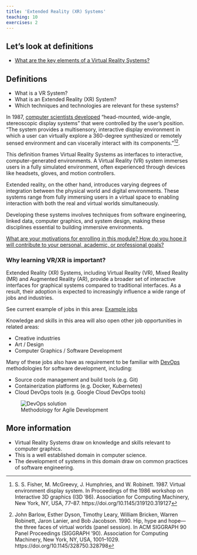 ```yaml
---
title: 'Extended Reality (XR) Systems'
teaching: 10
exercises: 2
---
```



::::::::::::::::::::::::::::::::::::: challenge 

## Let's look at definitions

- [What are the key elements of a Virtual Reality Systems?](https://PollEv.com/free_text_polls/QvVXqjPKVVtMQFaAQbCch/respond)

:::::::::::::::::::::::::::::::::

## Definitions
- What is a VR System?
- What is an Extended Reality (XR) System?
- Which techniques and technologies are relevant for these systems?


In 1987, [computer scientists developed](https://dl.acm.org/doi/10.1145/319120.319127) 
"head-mounted, wide-angle, stereoscopic display systems" that were controlled by the user's position. 
"The system provides a multisensory, interactive display environment in which a user can virtually explore a 360-degree synthesized or remotely sensed environment and can viscerally interact with its components."[^1][^2].

This definition frames Virtual Reality Systems as interfaces to interactive, computer-generated environments.
A Virtual Reality (VR) system immerses users in a fully simulated environment, 
often experienced through devices like headsets, gloves, and motion controllers.

Extended reality, on the other hand, introduces varying degrees of integration between the physical 
world and digital environments. These systems range from fully immersing users in a virtual space to 
enabling interaction with both the real and virtual worlds simultaneously.

Developing these systems involves techniques from software engineering, 
linked data, computer graphics, and system design, 
making these disciplines essential to building immersive environments.

::::::::::::::::::::::::::::::::::::: challenge 

[What are your motivations for enrolling in this module? 
How do you hope it will contribute to your personal, academic, or professional goals?](https://pollev.com/free_text_polls/QvVXqjPKVVtMQFaAQbCch/respond)

:::::::::::::::::::::::::::::::::

### Why learning VR/XR is important?

Extended Reality (XR) Systems, including Virtual Reality (VR),
Mixed Reality (MR) and Augmented Reality (AR), provide a broader set of interactive 
interfaces for graphical systems compared to traditional interfaces. 
As a result, their adoption is expected to increasingly influence a wide range of 
jobs and industries.


See current example of jobs in this area: [Example jobs](https://uk.indeed.com/jobs?q=%22virtual+reality%22&l=&from=searchOnDesktopSerp&vjk=edbccfef412e7ec7)

Knowledge and skills in this area will also open other job opportunities in related areas:

- Creative industries
- Art / Design
- Computer Graphics / Software Development


Many of these jobs also have as requirement to be familiar with
[DevOps](https://www.atlassian.com/devops) methodologies for software development, including:

- Source code management and build tools (e.g. Git)
- Containerization platforms (e.g. Docker, Kubernetes)
- Cloud DevOps tools (e.g. Google Cloud DevOps tools)

![Methodology for Agile Development]( https://upload.wikimedia.org/wikipedia/commons/0/05/Devops-toolchain.svg){alt="DevOps solution"}


## More information

[^1]: S. S. Fisher, M. McGreevy, J. Humphries, and W. Robinett. 1987. Virtual environment display system. In Proceedings of the 1986 workshop on Interactive 3D graphics (I3D '86). Association for Computing Machinery, New York, NY, USA, 77–87. https://doi.org/10.1145/319120.319127

[^2]: John Barlow, Esther Dyson, Timothy Leary, William Bricken, Warren Robinett, Jaron Lanier, and Bob Jacobson. 1990. Hip, hype and hope—the three faces of virtual worlds (panel session). In ACM SIGGRAPH 90 Panel Proceedings (SIGGRAPH '90). Association for Computing Machinery, New York, NY, USA, 1001–1029. https://doi.org/10.1145/328750.328798


::::::::::::::::::::::::::::::::::::: keypoints 

- Virtual Reality Systems draw on knowledge and skills
relevant to computer graphics.
- This is a well established domain in computer science.
- The development of systems in this domain draw on
common practices of software engineering.
::::::::::::::::::::::::::::::::::::::::::::::::

